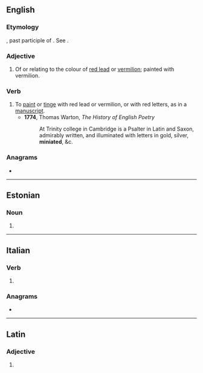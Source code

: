 ==English==

===Etymology===
{{uder|en|la|-}} {{lena}} {{m|la|miniatus}}, past participle of {{m|la|miniare}}. See {{m|en|minium}}.

===Adjective===
{{en-adj}}

# Of or relating to the colour of [[red lead]] or [[vermilion]]; painted with vermilion.

===Verb===
{{en-verb}}

# To [[paint]] or [[tinge]] with red lead or vermilion, or with red letters, as in a [[manuscript]].
#* '''1774''', Thomas Warton, ''The History of English Poetry''
#*: At Trinity college in Cambridge is a Psalter in Latin and Saxon, admirably written, and illuminated with letters in gold, silver, '''miniated''', &c.

===Anagrams===
* {{anagrams|en|a=aeiimnt|intimae}}

----

==Estonian==

===Noun===
{{head|et|noun form}}

# {{noun form of|et|minia||gen|p}}

----

==Italian==

===Verb===
{{head|it|verb form}}

# {{inflection of|it|minare||2|p|pres|subj}}

===Anagrams===
* {{anagrams|it|a=aeiimnt|tiamine}}

----

==Latin==

===Adjective===
{{la-adj-form|miniāte}}

# {{inflection of|la|miniātus||voc|m|s}}